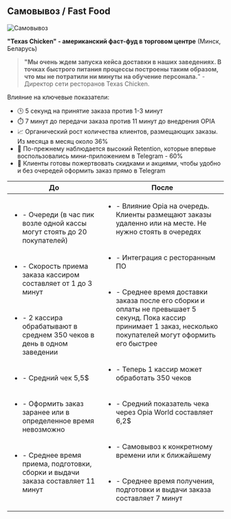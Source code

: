 
## Самовывоз / Fast Food

<Image src="/cases_will_take.png" alt="Самовывоз" width={840} height={300} /> 

**"Texas Chicken" - американский фаст-фуд в торговом центре** (Минск, Беларусь)

> **"Мы очень ждем запуска кейса доставки в наших заведениях. В точках быстрого питания процессы построены таким образом, что мы не потратили ни минуты на обучение персонала.**" - Директор сети ресторанов Texas Chicken.

Влияние на ключевые показатели:
- 🕒 5 секунд на принятие заказа против 1-3 минут
- ⏱️ 7 минут до передачи заказа против 11 минут до внедрения OPIA
- 📈 Органический рост количества клиентов, размещающих заказы. Из месяца в месяц около 36%
- 🔁 По-прежнему наблюдается высокий Retention, которые впервые воспользовались мини-приложением в Telegram - 60%
- 💬 Клиенты готовы пожертвовать скидками и акциями, чтобы удобно и без очередей оформить заказ прямо в Telegram

| До | После |
| ----------- | ----------- |
| <ul><li>- Очереди (в час пик возле одной кассы могут стоять до 20 покупателей)</li><br></br><li>- Скорость приема заказа кассиром составляет от 1 до 3 минут</li><br></br><li>- 2 кассира обрабатывают в среднем 350 чеков в день в одном заведении</li><br></br><li>- Средний чек 5,5$</li><br></br><li>- Оформить заказ заранее или в определенное время невозможно</li><br></br><li>- Среднее время приема, подготовки, сборки и выдачи заказа составляет 11 минут</li></ul> | <ul><li>- Влияние Opia на очередь. Клиенты размещают заказы удаленно или на месте. Не нужно стоять в очередях</li><br></br><li>- Интеграция с ресторанным ПО</li><br></br><li>- Среднее время доставки заказа после его сборки и оплаты не превышает 5 секунд. Пока кассир принимает 1 заказ, несколько покупателей могут оформить его быстрее</li><br></br><li>- Теперь 1 кассир может обработать 350 чеков</li><br></br><li>- Средний показатель чека через Opia World составляет 6,2$</li><br></br><li>- Самовывоз к конкретному времени или к ближайшему</li><br></br><li>- Среднее время получения, подготовки и выдачи заказа составляет 7 минут</li></ul> |
